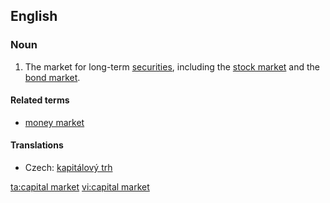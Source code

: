 ==English==
{{wikipedia}}
===Noun===
{{en-noun|sg=[[capital]] [[market]]}}

# {{finance}} The market for long-term [[security|securities]], including the [[stock market]] and the [[bond market]].

====Related terms====
* [[money market]]

====Translations====
{{trans-top|market}}
* Czech: [[kapitálový trh]] {{m}}
{{trans-mid}}
{{trans-bottom}}

[[ta:capital market]]
[[vi:capital market]]